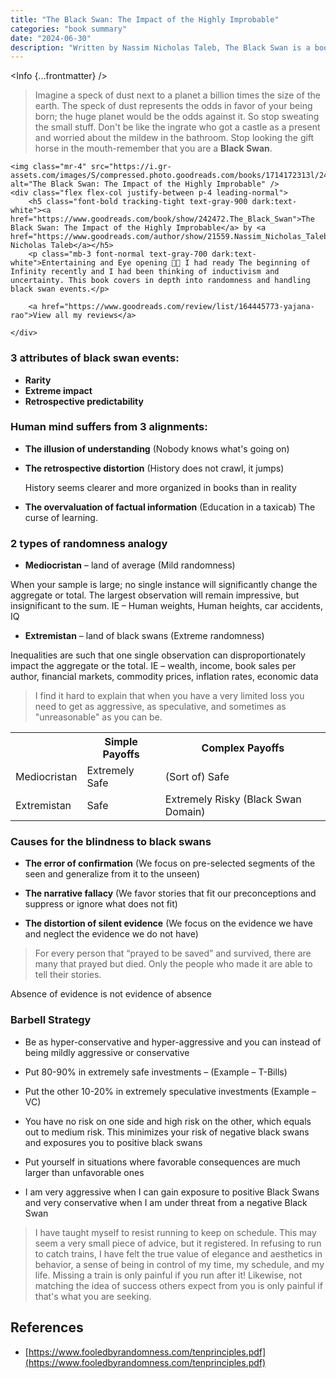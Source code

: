 ```yaml
---
title: "The Black Swan: The Impact of the Highly Improbable"
categories: "book summary"
date: "2024-06-30"
description: "Written by Nassim Nicholas Taleb, The Black Swan is a book that explores the impact of highly improbable events and our tendency to find simplistic explanations for these events post hoc."
---
```



<Info {...frontmatter} />


> Imagine a speck of dust next to a planet a billion times the size of the earth. The speck of dust represents the odds in favor of your being born; the huge planet would be the odds against it. So stop sweating the small stuff. Don't be like the ingrate who got a castle as a present and worried about the mildew in the bathroom. Stop looking the gift horse in the mouth-remember that you are a **Black Swan**.

<div class="flex flex-row items-center rounded-lg shadow dark:border-gray-700 bg-white dark:bg-[#2e3039]">

    <img class="mr-4" src="https://i.gr-assets.com/images/S/compressed.photo.goodreads.com/books/1714172313l/242472._SX98_.jpg" alt="The Black Swan: The Impact of the Highly Improbable" />
    <div class="flex flex-col justify-between p-4 leading-normal">
        <h5 class="font-bold tracking-tight text-gray-900 dark:text-white"><a href="https://www.goodreads.com/book/show/242472.The_Black_Swan">The Black Swan: The Impact of the Highly Improbable</a> by <a href="https://www.goodreads.com/author/show/21559.Nassim_Nicholas_Taleb">Nassim Nicholas Taleb</a></h5>
        <p class="mb-3 font-normal text-gray-700 dark:text-white">Entertaining and Eye opening 👌🏻 I had ready The beginning of Infinity recently and I had been thinking of inductivism and uncertainty. This book covers in depth into randomness and handling black swan events.</p>

        <a href="https://www.goodreads.com/review/list/164445773-yajana-rao">View all my reviews</a>

    </div>
</div>

### 3 attributes of black swan events:
- **Rarity**
- **Extreme impact**
- **Retrospective predictability**

### Human mind suffers from 3 alignments:
- **The illusion of understanding** (Nobody knows what's going on)
- **The retrospective distortion** (History does not crawl, it jumps)

  History seems clearer and more organized in books than in reality

- **The overvaluation of factual information** (Education in a taxicab)
The curse of learning. 


### 2 types of randomness analogy

- **Mediocristan** – land of average (Mild randomness)

When your sample is large; no single instance will significantly change the aggregate or total. The largest observation will remain impressive, but insignificant to the sum. IE – Human weights, Human heights, car accidents, IQ

- **Extremistan** – land of black swans (Extreme randomness)

Inequalities are such that one single observation can disproportionately impact the aggregate or the total. IE – wealth, income, book sales per author, financial markets, commodity prices, inflation rates, economic data

> I find it hard to explain that when you have a very limited loss you need to get as aggressive, as speculative, and sometimes as "unreasonable" as you can be.

<table>
<tr>
<th class="border py-6">  </th>
<th class="border py-6">Simple Payoffs</th>
<th class="border py-6">Complex Payoffs</th>
</tr>
<tr>
<td class="border py-6 text-center">Mediocristan</td>
<td class="border py-6 text-center">Extremely Safe</td>
<td class="border py-6 text-center">(Sort of) Safe</td>
</tr>
<tr>
<td class="border py-6 text-center">Extremistan</td>
<td class="border py-6 text-center">Safe</td>
<td class="border py-6 text-center">Extremely Risky (Black Swan Domain)</td>
</tr>
</table>

### Causes for the blindness to black swans

- **The error of confirmation** (We focus on pre-selected segments of the seen and generalize from it to the unseen)
- **The narrative fallacy** (We favor stories that fit our preconceptions and suppress or ignore what does not fit)

- **The distortion of silent evidence** (We focus on the evidence we have and neglect the evidence we do not have)

> For every person that “prayed to be saved” and survived, there are many that prayed but died. Only the people who made it are able to tell their stories.

Absence of evidence is not evidence of absence

### Barbell Strategy


- Be as hyper-conservative and hyper-aggressive and you can instead of being mildly aggressive or conservative

- Put 80-90% in extremely safe investments – (Example – T-Bills)

- Put the other 10-20% in extremely speculative investments (Example – VC)

- You have no risk on one side and high risk on the other, which equals out to medium risk. This minimizes your risk of negative black swans and exposures you to positive black swans

- Put yourself in situations where favorable consequences are much larger than unfavorable ones

- I am very aggressive when I can gain exposure to positive Black Swans and very conservative when I am under threat from a negative Black Swan


> I have taught myself to resist running to keep on schedule. This may seem a very small piece of advice, but it registered. In refusing to run to catch trains, I have felt the true value of elegance and aesthetics in behavior, a sense of being in control of my time, my schedule, and my life. Missing a train is only painful if you run after it! Likewise, not matching the idea of success others expect from you is only painful if that's what you are seeking.


## References

- [https://www.fooledbyrandomness.com/tenprinciples.pdf](https://www.fooledbyrandomness.com/tenprinciples.pdf)